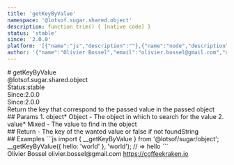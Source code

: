 ```yaml
---
title: 'getKeyByValue'
namespace: '@lotsof.sugar.shared.object'
description: function trim() { [native code] }
status: 'stable'
since: '2.0.0'
platform: '[{"name":"js","description":""},{"name":"node","description":""}]'
author: '{"name":"Olivier Bossel","email":"olivier.bossel@gmail.com","url":"https://coffeekraken.io"}'
---
```

<div class="docmap-mdx">
# getKeyByValue
<div class="_namespace">@lotsof.sugar.shared.object</div>
<div class="_metas">
<div class="_status"><span class="_status-label">Status:</span><span class="_status-value -stable">stable</span></div>
<div class="_since"><span class="_since-label">Since:</span><span class="_since-value">2.0.0</span></div>
<div class="_since"><span class="_since-label">Since:</span><span class="_since-value">2.0.0</span></div>
</div>
<div class="_description">
Return the key that correspond to the passed value in the passed object
</div>
<div class="_params">
## Params
1. <span class="_name">object<span class="_required">*</span></span><span class="_default"></span> <span class="_type">Object</span>
   - The object in which to search for the value
2. <span class="_name">value<span class="_required">*</span></span><span class="_default"></span> <span class="_type">Mixed</span>
   - The value to find in the object
</div>
<div class="_return">
## Return
- <span class="_description">The key of the wanted value or false if not found</span><span class="_default"></span><span class="_type">String</span>
</div>
<div class="_examples">
## Examples
```js
import { __getKeyByValue } from '@lotsof/sugar/object';
__getKeyByValue({ hello: 'world' }, 'world'); // => hello
```
</div>
<div class="_author">
<span class="_name">Olivier Bossel</span>
<span class="_email">olivier.bossel@gmail.com</span>
<a href="https://coffeekraken.io" target="_blank" class="_url">https://coffeekraken.io</a>
</div>
</div>